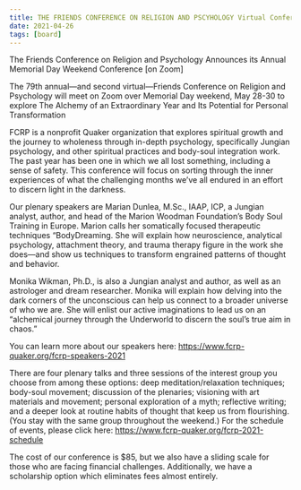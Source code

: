```yaml
---
title: THE FRIENDS CONFERENCE ON RELIGION AND PSCYHOLOGY Virtual Conference, May 28-30, 2021
date: 2021-04-26
tags: [board]
---
```

 The Friends Conference on Religion and Psychology Announces its Annual Memorial Day Weekend Conference [on Zoom]
 
The 79th annual—and second virtual—Friends Conference on Religion and Psychology will meet on Zoom over Memorial Day weekend,
May 28-30 to explore The Alchemy of an Extraordinary Year and Its Potential for Personal Transformation
 
FCRP is a nonprofit Quaker organization that explores spiritual growth and the journey to wholeness through in-depth psychology, specifically Jungian psychology, and other spiritual practices and body-soul integration work. The past year has been one in which we all lost something, including a sense of safety. This conference will focus on sorting through the inner experiences of what the challenging months we’ve all endured in an effort to discern light in the darkness.
 
Our plenary speakers are Marian Dunlea, M.Sc., IAAP, ICP, a Jungian analyst, author, and head of the Marion Woodman Foundation’s Body Soul Training in Europe. Marion calls her somatically focused therapeutic techniques “BodyDreaming. She will explain how neuroscience, analytical psychology, attachment theory, and trauma therapy figure in the work she does—and show us techniques to transform engrained patterns of thought and behavior.   
 
Monika Wikman, Ph.D., is also a Jungian analyst and author, as well as an astrologer and dream researcher. Monika will explain how delving into the dark corners of the unconscious can help us connect to a broader universe of who we are.  She will enlist our active imaginations to lead us on an “alchemical journey through the Underworld to discern the soul’s true aim in chaos.”
 
You can learn more about our speakers here:
https://www.fcrp-quaker.org/fcrp-speakers-2021
 
There are four plenary talks and three sessions of the interest group you choose from among these options: deep meditation/relaxation techniques; body-soul movement; discussion of the plenaries; visioning with art materials and movement; personal exploration of a myth; reflective writing; and a deeper look at routine habits of thought that keep us from flourishing. (You stay with the same group throughout the weekend.)
For the schedule of events, please click here: https://www.fcrp-quaker.org/fcrp-2021-schedule
 
The cost of our conference is $85, but we also have a sliding scale for those who are facing financial challenges. Additionally, we have a scholarship option which eliminates fees almost entirely. 
